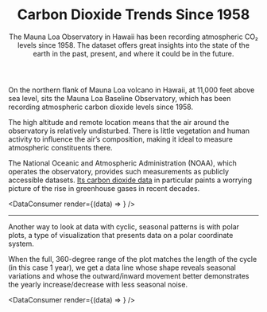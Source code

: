 
<Header>

# Carbon&nbsp;Dioxide Trends Since&nbsp;1958

<Abstract>
	The Mauna Loa Observatory in Hawaii has been recording atmospheric CO₂ levels since
	1958. The dataset offers great insights into the state of the earth in the past,
	present, and where it could be in the future.
</Abstract>

<HeroImage
	alt="White dome of the Mauna Loa Observatory, with the Mauna Kea mountain in the background"
	caption="The Mauna Loa Observatory in Hawaii, where atmotpheric carbon dioxide levels have been measured and recorded sincer 1958."
	from="National Oceanic and Atmospheric Administration"
/>

</Header>

On the northern flank of Mauna Loa volcano in Hawaii, at 11,000 feet above sea level, sits the Mauna Loa Baseline Observatory, which has been recording atmospheric carbon dioxide levels since 1958.

The high altitude and remote location means that the air around the observatory is relatively undisturbed. There is little vegetation and human activity to influence the air’s composition, making it ideal to measure atmospheric constituents there.

The National Oceanic and Atmospheric Administration (NOAA), which operates the observatory, provides such measurements as publicly accessible datasets. [Its carbon dioxide data](https://www.esrl.noaa.gov/gmd/ccgg/trends/data.html) in particular paints a worrying picture of the rise in greenhouse gases in recent decades.

<DataConsumer render={(data) => <LineChart data={data} />} />

---

Another way to look at data with cyclic, seasonal patterns is with polar plots, a type of visualization that presents data on a polar coordinate system.

When the full, 360-degree range of the plot matches the length of the cycle (in this case 1 year), we get a data line whose shape reveals seasonal variations and whose the outward/inward movement better demonstrates the yearly increase/decrease with less seasonal noise.

<DataConsumer render={(data) => <PolarPlot data={data} />} />
